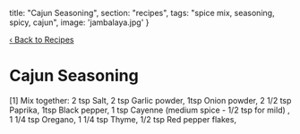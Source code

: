   title: "Cajun Seasoning",
  section: "recipes",
  tags: "spice mix, seasoning, spicy, cajun",
  image: 'jambalaya.jpg'
}


[‹ Back to Recipes](/recipes)

# Cajun Seasoning

<!-- ![Cajun Seasoning](../../images/food/jambalaya.jpeg) -->

<RecipeComponent>
[1] Mix together:
  2 tsp Salt,
  2 tsp Garlic powder,
  1tsp Onion powder,
  2 1/2 tsp Paprika,
  1tsp Black pepper,
  1 tsp Cayenne (medium spice - 1/2 tsp for mild) ,
  1 1/4 tsp Oregano,
  1 1/4 tsp Thyme,
  1/2 tsp Red pepper flakes,
</RecipeComponent>


